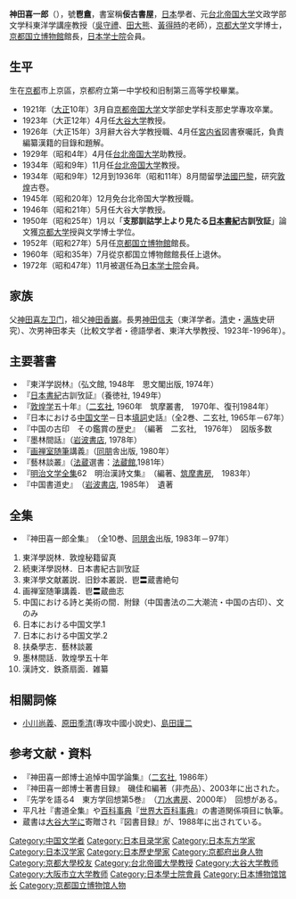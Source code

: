 '''神田喜一郎'''（{{bd|1897年|10月16日|1984年|4月10日}}），號'''鬯盦'''，書室稱'''佞古書屋'''，[[日本|日本]]學者、元[[台北帝国大学|台北帝国大学]]文政学部文学科東洋学講座教授（[[吳守禮|吳守禮]]、[[田大熊|田大熊]]、[[黃得時|黃得時]]的老師），[[京都大学|京都大学]]文学博士，[[京都国立博物館|京都国立博物館]]館長，[[日本学士院|日本学士院]]会員。

==生平==
生在[[京都|京都]]市上京區，京都府立第一中学校和旧制第三高等学校畢業。
*1921年（[[大正|大正]]10年）3月自[[京都帝国大学|京都帝国大学]]文学部史学科支那史学專攻卒業。
*1923年（大正12年）4月任[[大谷大学|大谷大学]]教授。
*1926年（大正15年）3月辭大谷大学教授職、4月任[[宮内省|宮内省]]図書寮囑託，負責編纂漢籍的目錄和題解。
*1929年（昭和4年）4月任[[台北帝国大学|台北帝国大学]]助教授。
*1934年（昭和9年）11月任[[台北帝国大学|台北帝国大学]]教授。
*1934年（昭和9年）12月到1936年（昭和11年）8月間留學[[法國|法國]][[巴黎|巴黎]]，研究[[敦煌|敦煌]]古卷。
*1945年（昭和20年）12月免台北帝国大学教授職。
*1946年（昭和21年）5月任大谷大学教授。
*1950年（昭和25年）1月以「'''支那訓詁学上より見たる[[日本書紀|日本書紀]]古訓攷証'''」論文獲[[京都大学|京都大学]]授與文学博士学位。
*1952年（昭和27年）5月任[[京都国立博物館|京都国立博物館]]館長。
*1960年（昭和35年）7月從京都国立博物館館長任上退休。
*1972年（昭和47年）11月被選任為[[日本学士院|日本学士院]]会員。

==家族==
父[[神田喜左卫门|神田喜左卫门]]，祖父[[神田香巌|神田香巌]]。長男[[神田信夫|神田信夫]]（東洋学者。[[清|清]]史・[[满族|满族]]史研究）、次男神田孝夫（比較文学者・德語學者、東洋大學教授、1923年-1996年）。

== 主要著書 ==
* 『東洋学説林』（弘文館, 1948年　思文閣出版, 1974年）
* 『[[日本書紀|日本書紀]]古訓攷証』（養徳社, 1949年）
* 『[[敦煌学|敦煌学]]五十年』（[[二玄社|二玄社]], 1960年　筑摩叢書,　1970年、復刊1984年）
* 『日本における[[中国文学|中国文学]]－日本[[填詞|填詞]]史話』（全2巻、二玄社, 1965年－67年）　
* 『中国の古印　その鑑賞の歴史』　（編著　二玄社,　1976年）　図版多数
* 『墨林間話』（[[岩波書店|岩波書店]], 1978年）　
* 『[[董其昌|画禅室随筆]]講義』（[[同朋|同朋]]舎出版, 1980年）
* 『藝林談叢』（[[法蔵|法蔵]]選書：[[法蔵館|法蔵館]],1981年）
* 『[[明治文学全集|明治文学全集]]62　明治漢詩文集』　（編著、[[筑摩書房|筑摩書房]],　1983年）
* 『中国書道史』　（[[岩波書店|岩波書店]], 1985年）　遺著

==全集==
* 『神田喜一郎全集』　（全10巻、[[同朋舎|同朋舎]]出版, 1983年－97年）
#東洋學説林．敦煌秘籍留真
#続東洋學説林．日本書紀古訓攷証
#東洋學文献叢説．旧鈔本叢説．鬯〓蔵書絶句 
#画禅室随筆講義．鬯〓蔵曲志
#中国における詩と美術の間．附録（中国書法の二大潮流・中国の古印）、文のみ 
#日本における中国文学.1
#日本における中国文学.2
#扶桑學志．藝林談叢　
#墨林間話．敦煌學五十年
#漢詩文．鉄斎扇面．雑纂

==相關詞條==
* [[小川尚義|小川尚義]]、[[原田季清|原田季清]](專攻中國小說史)、[[島田謹二|島田謹二]]

==参考文献・資料==
* 『神田喜一郎博士追悼中国学論集』（[[二玄社|二玄社]], 1986年）
* 『神田喜一郎博士著書目録』　磯佳和編著（非売品）、2003年に出された。
*『先学を語る4　東方学回想第5巻』　（[[刀水書房|刀水書房]]、2000年）　回想がある。
*平凡社『書道全集』や[[百科事典|百科事典]]『[[世界大百科事典|世界大百科事典]]』の書道関係項目に執筆。
* 蔵書は[[大谷大学|大谷大学]]に寄贈され『図書目録』が、1988年に出されている。

{{DEFAULTSORT:Kanda Kiichirou}}
[[Category:中国文学者|Category:中国文学者]]
[[Category:日本目录学家|Category:日本目录学家]]
[[Category:日本东方学家|Category:日本东方学家]]
[[Category:日本汉学家|Category:日本汉学家]]
[[Category:日本歷史學家|Category:日本歷史學家]]
[[Category:京都府出身人物|Category:京都府出身人物]]
[[Category:京都大學校友|Category:京都大學校友]]
[[Category:台北帝國大學教授|Category:台北帝國大學教授]]
[[Category:大谷大学教师|Category:大谷大学教师]]
[[Category:大阪市立大学教师|Category:大阪市立大学教师]]
[[Category:日本學士院會員|Category:日本學士院會員]]
[[Category:日本博物馆馆长|Category:日本博物馆馆长]]
[[Category:京都国立博物馆人物|Category:京都国立博物馆人物]]